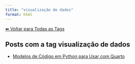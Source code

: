 ```yaml
---
title: "visualização de dados"
format: html
---
```


[⬅ Voltar para Todas as Tags](../tags.qmd)

## Posts com a tag **visualização de dados**

- [Modelos de Código em Python para Usar com Quarto](/posts/programacao/modelos-python-quarto.html)
